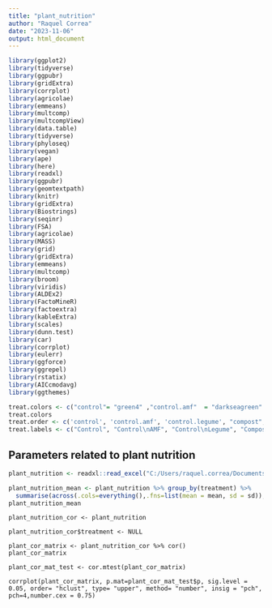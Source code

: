 ```yaml
---
title: "plant_nutrition"
author: "Raquel Correa"
date: "2023-11-06"
output: html_document
---
```


```r

library(ggplot2)
library(tidyverse)
library(ggpubr)
library(gridExtra)
library(corrplot)
library(agricolae)
library(emmeans)
library(multcomp)
library(multcompView)
library(data.table)
library(tidyverse)
library(phyloseq)
library(vegan)
library(ape)
library(here)
library(readxl)
library(ggpubr)
library(geomtextpath)
library(knitr)
library(gridExtra)
library(Biostrings)
library(seqinr)
library(FSA)
library(agricolae)
library(MASS)
library(grid)
library(gridExtra)
library(emmeans)
library(multcomp)
library(broom)
library(viridis)
library(ALDEx2)
library(FactoMineR)
library(factoextra)
library(kableExtra)
library(scales)
library(dunn.test)
library(car)
library(corrplot)
library(eulerr)
library(ggforce)
library(ggrepel)
library(rstatix)
library(AICcmodavg)
library(ggthemes)

```


```r
treat.colors <- c("control"= "green4" ,"control.amf"  = "darkseagreen" , "chicken.manure"= "royalblue1", "cow.manure" = "red3","mo.pellet"= "darkorchid1","compost"="chocolate4","control.legumes"="darkolivegreen4")
treat.colors
treat.order <- c('control', 'control.amf', 'control.legume', "compost", "chicken.manure", "cow.manure", "mo.pellet") 
treat.labels <- c("Control", "Control\nAMF", "Control\nLegume", "Compost", "Chicken\nmanure", "Cow\nmanure", "Pellet")
```


## Parameters related to plant nutrition 




```r
plant_nutrition <- readxl::read_excel("C:/Users/raquel.correa/Documents/banana_microbiome/raw_files/plant_nutricion.xlsx")

plant_nutrition_mean <- plant_nutrition %>% group_by(treatment) %>% 
  summarise(across(.cols=everything(),.fns=list(mean = mean, sd = sd)),.groups = "drop")
plant_nutrition_mean

```

```rCorrelogram
plant_nutrition_cor <- plant_nutrition

plant_nutrition_cor$treatment <- NULL

plant_cor_matrix <- plant_nutrition_cor %>% cor()
plant_cor_matrix

plant_cor_mat_test <- cor.mtest(plant_cor_matrix)

corrplot(plant_cor_matrix, p.mat=plant_cor_mat_test$p, sig.level = 0.05, order= "hclust", type= "upper", method= "number", insig = "pch", pch=4,number.cex = 0.75)


```


